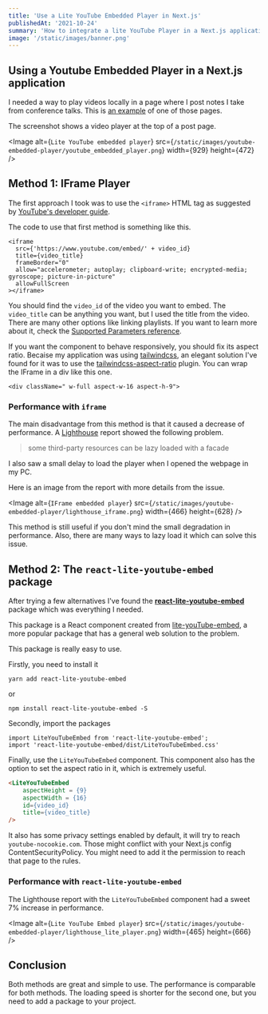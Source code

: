 ```yaml
---
title: 'Use a Lite YouTube Embedded Player in Next.js'
publishedAt: '2021-10-24'
summary: 'How to integrate a lite YouTube Player in a Next.js application for performance improvements.'
image: '/static/images/banner.png'
---
```



## Using a Youtube Embedded Player in a Next.js application
I needed a way to play videos locally in a page where I post notes I take from conference talks. This is [an example](https://franciscomoretti.com/talk/bFSnXNIsK4A) of one of those pages.

The screenshot shows a video player at the top of a post page.

<Image
  alt={`Lite YouTube embedded player`}
  src={`/static/images/youtube-embedded-player/youtube_embedded_player.png`}
  width={929}
  height={472}
/>

## Method 1: IFrame Player
The first approach I took was to use the `<iframe>` HTML tag as suggested by [YouTube's developer guide](https://developers.google.com/youtube/iframe_api_reference).

The code to use that first method is something like this.
```JSX
<iframe
  src={'https://www.youtube.com/embed/' + video_id}
  title={video_title}
  frameBorder="0"
  allow="accelerometer; autoplay; clipboard-write; encrypted-media; gyroscope; picture-in-picture"
  allowFullScreen
></iframe>
```

You should find the `video_id` of the video you want to embed. The `video_title` can be anything you want, but I used the title from the video.
There are many other options like linking playlists. If you want to learn more about it, check the [Supported Parameters reference](https://developers.google.com/youtube/player_parameters).

If you want the component to behave responsively, you should fix its aspect ratio. Becaise my application was using [tailwindcss](https://tailwindcss.com/), an elegant solution I've found for it was to use the [tailwindcss-aspect-ratio](https://github.com/tailwindlabs/tailwindcss-aspect-ratio) plugin. You can wrap the IFrame in a div like this one.
```JSX
<div className=" w-full aspect-w-16 aspect-h-9">
```

### Performance with `iframe`
The main disadvantage from this method is that it caused a decrease of performance. A [Lighthouse](https://developers.google.com/web/tools/lighthouse) report showed the following problem.
> some third-party resources can be lazy loaded with a facade

I also saw a small delay to load the player when I opened the webpage in my PC.

Here is an image from the report with more details from the issue.

<Image
  alt={`IFrame embedded player`}
  src={`/static/images/youtube-embedded-player/lighthouse_iframe.png`}
  width={466}
  height={628}
/>

This method is still useful if you don't mind the small degradation in performance. Also, there are many ways to lazy load it which can solve this issue.

## Method 2: The `react-lite-youtube-embed` package

After trying a few alternatives I've found the [**react-lite-youtube-embed**](https://www.npmjs.com/package/react-lite-youtube-embed) package which was everything I needed.

This package is a React component created from [lite-youTube-embed](https://www.npmjs.com/package/lite-youtube-embed), a more popular package that has a general web solution to the problem.

This package is really easy to use.

Firstly, you need to install it
```
yarn add react-lite-youtube-embed
```
or
```
npm install react-lite-youtube-embed -S
```

Secondly, import the packages
```JSX
import LiteYouTubeEmbed from 'react-lite-youtube-embed';
import 'react-lite-youtube-embed/dist/LiteYouTubeEmbed.css'
```

Finally, use the `LiteYouTubeEmbed` component. This component also has the option to set the aspect ratio in it, which is extremely useful.

```html
<LiteYouTubeEmbed
    aspectHeight = {9}
    aspectWidth = {16}
    id={video_id}
    title={video_title}
/>
```

It also has some privacy settings enabled by default, it will try to reach `youtube-nocookie.com`. Those might conflict with your Next.js config ContentSecurityPolicy. You might need to add it the permission to reach that page to the rules.

### Performance with `react-lite-youtube-embed`
The Lighthouse report with the `LiteYouTubeEmbed` component had a sweet 7% increase in performance.

<Image
  alt={`Lite YouTube Embed player`}
  src={`/static/images/youtube-embedded-player/lighthouse_lite_player.png`}
  width={465}
  height={666}
/>

## Conclusion
Both methods are great and simple to use. The performance is comparable for both methods. The loading speed is shorter for the second one, but you need to add a package to your project.